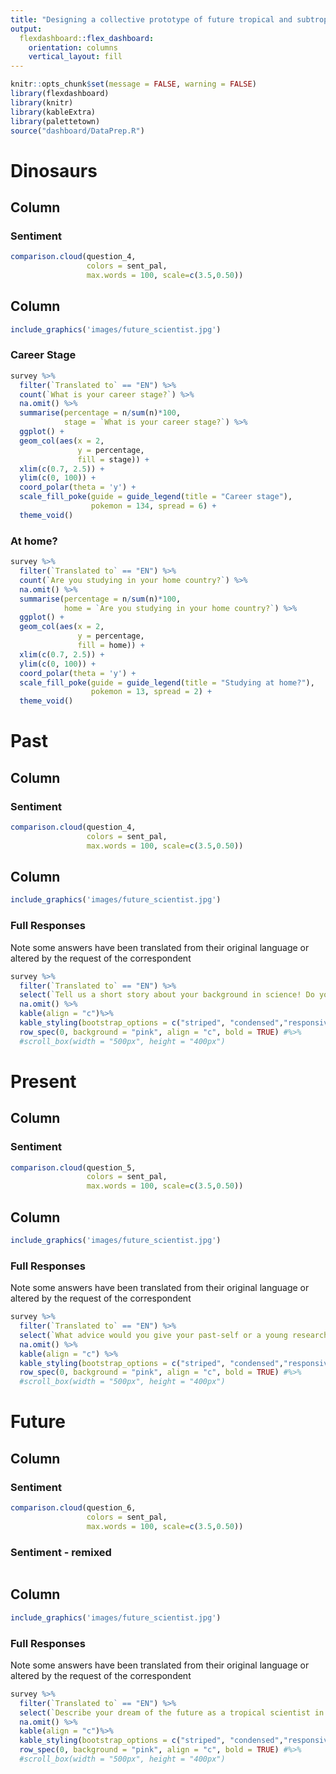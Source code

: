 ```yaml
---
title: "Designing a collective prototype of future tropical and subtropical science"
output: 
  flexdashboard::flex_dashboard:
    orientation: columns
    vertical_layout: fill
---
```


```r
knitr::opts_chunk$set(message = FALSE, warning = FALSE)
library(flexdashboard)
library(knitr)
library(kableExtra)
library(palettetown)
source("dashboard/DataPrep.R")
```

Dinosaurs
=====================================  

Column {data-width=70%}
-------------------------------------
    
### Sentiment
    
```r
comparison.cloud(question_4,
                 colors = sent_pal,
                 max.words = 100, scale=c(3.5,0.50))
```
   
Column {data-width=30%}
-------------------------------------

```r
include_graphics('images/future_scientist.jpg') 
```

### Career Stage

```r

survey %>%
  filter(`Translated to` == "EN") %>%
  count(`What is your career stage?`) %>%
  na.omit() %>%
  summarise(percentage = n/sum(n)*100,
            stage = `What is your career stage?`) %>%
  ggplot() +
  geom_col(aes(x = 2,
               y = percentage,
               fill = stage)) +
  xlim(c(0.7, 2.5)) +
  ylim(c(0, 100)) +
  coord_polar(theta = 'y') +
  scale_fill_poke(guide = guide_legend(title = "Career stage"),
                  pokemon = 134, spread = 6) +
  theme_void()

```

### At home?

```r
survey %>%
  filter(`Translated to` == "EN") %>%
  count(`Are you studying in your home country?`) %>%
  na.omit() %>%
  summarise(percentage = n/sum(n)*100,
            home = `Are you studying in your home country?`) %>%
  ggplot() +
  geom_col(aes(x = 2,
               y = percentage,
               fill = home)) +
  xlim(c(0.7, 2.5)) +
  ylim(c(0, 100)) +
  coord_polar(theta = 'y') +
  scale_fill_poke(guide = guide_legend(title = "Studying at home?"),
                  pokemon = 13, spread = 2) +
  theme_void()
```


Past
=====================================  
    
Column {data-width=600}
-------------------------------------
    
### Sentiment
    
```r
comparison.cloud(question_4,
                 colors = sent_pal,
                 max.words = 100, scale=c(3.5,0.50))
```
   
Column {data-width=400}
-------------------------------------

```r
include_graphics('images/future_scientist.jpg') 
```

### Full Responses

Note some answers have been translated from their original language or altered by the request of the correspondent
    
```r

survey %>%
  filter(`Translated to` == "EN") %>%
  select(`Tell us a short story about your background in science! Do you want to share an image or a video that represents your story as a tropical/subtropical ecologist? Go ahead!`) %>%
  na.omit() %>%
  kable(align = "c")%>%
  kable_styling(bootstrap_options = c("striped", "condensed","responsive", "bordered")) %>%
  row_spec(0, background = "pink", align = "c", bold = TRUE) #%>%
  #scroll_box(width = "500px", height = "400px") 

```

Present
=====================================     
   
Column {data-width=600}
-------------------------------------

### Sentiment

```r
comparison.cloud(question_5,
                 colors = sent_pal,
                 max.words = 100, scale=c(3.5,0.50))
```

Column {data-width=400}
-------------------------------------
   
```r
include_graphics('images/future_scientist.jpg') 
```

### Full Responses

Note some answers have been translated from their original language or altered by the request of the correspondent
    
```r

survey %>%
  filter(`Translated to` == "EN") %>%
  select(`What advice would you give your past-self or a young researcher from your country?`)  %>%
  na.omit() %>%
  kable(align = "c") %>%
  kable_styling(bootstrap_options = c("striped", "condensed","responsive", "bordered")) %>%
  row_spec(0, background = "pink", align = "c", bold = TRUE) #%>%
  #scroll_box(width = "500px", height = "400px") 

```

Future
=====================================  

Column {.tabset}
-------------------------------------

### Sentiment

```r
comparison.cloud(question_6,
                 colors = sent_pal,
                 max.words = 100, scale=c(3.5,0.50))
```

### Sentiment - remixed
    
```r



```

Column {data-width=400}
-------------------------------------
   
```r
include_graphics('images/future_scientist.jpg') 
```
   
### Full Responses

Note some answers have been translated from their original language or altered by the request of the correspondent
    
```r

survey %>%
  filter(`Translated to` == "EN") %>%
  select(`Describe your dream of the future as a tropical scientist in a tweet (up to 280 characters).`)  %>%
  na.omit() %>%
  kable(align = "c")%>%
  kable_styling(bootstrap_options = c("striped", "condensed","responsive", "bordered")) %>%
  row_spec(0, background = "pink", align = "c", bold = TRUE) #%>%
  #scroll_box(width = "500px", height = "400px") 

``` 